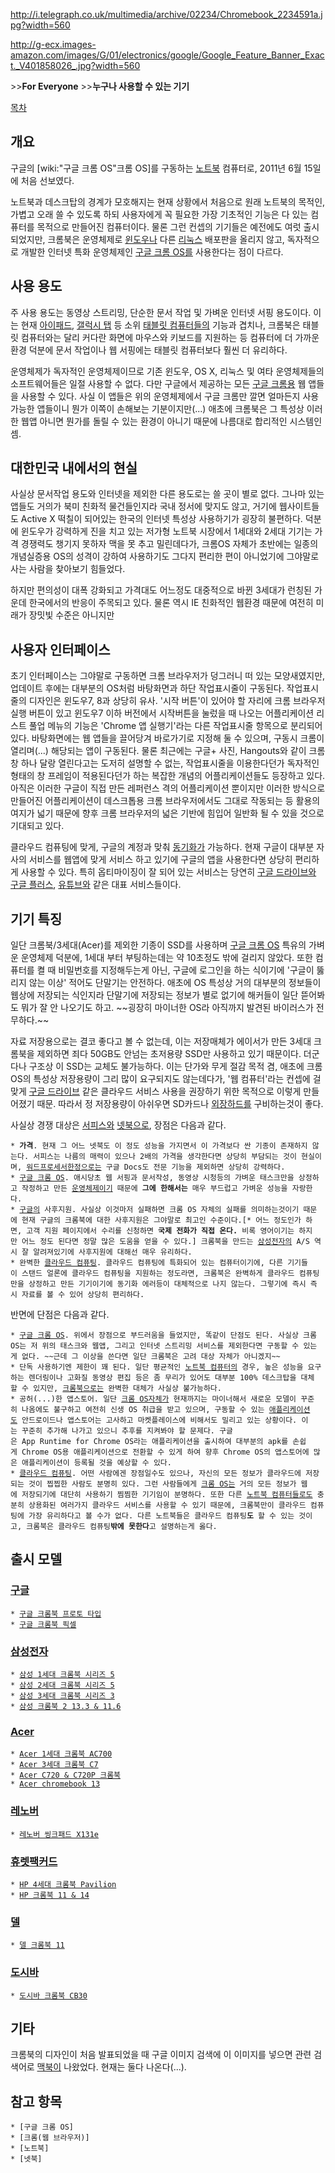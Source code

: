 http://i.telegraph.co.uk/multimedia/archive/02234/Chromebook_2234591a.jpg?width=560

http://g-ecx.images-amazon.com/images/G/01/electronics/google/Google_Feature_Banner_Exact._V401858026_.jpg?width=560

>>'''For Everyone'''
>>'''누구나 사용할 수 있는 기기'''

[[목차]]

== 개요 ==
구글의 [wiki:"구글 크롬 OS"크롬 OS]를 구동하는 [[노트북]] 컴퓨터로, 2011년 6월 15일에 처음 선보였다.

노트북과 데스크탑의 경계가 모호해지는 현재 상황에서 처음으로 원래 노트북의 목적인, 가볍고 오래 쓸 수 있도록 하되 사용자에게 꼭 필요한 가장 기초적인 기능은 다 있는 컴퓨터를 목적으로 만들어진 컴퓨터이다. 물론 그런 컨셉의 기기들은 예전에도 여럿 출시되었지만, 크롬북은 운영체제로 [[윈도우]]나 다른 [[리눅스]] 배포판을 올리지 않고, 독자적으로 개발한 인터넷 특화 운영체제인 [[구글 크롬 OS]]를 사용한다는 점이 다르다.

== 사용 용도 ==
주 사용 용도는 동영상 스트리밍, 단순한 문서 작업 및 가벼운 인터넷 서핑 용도이다. 이는 현재 [[아이패드]], [[갤럭시 탭]] 등 소위 [[태블릿 컴퓨터]]들의 기능과 겹치나, 크롬북은 태블릿 컴퓨터와는 달리 커다란 화면에 마우스와 키보드를 지원하는 등 컴퓨터에 더 가까운 환경 덕분에 문서 작업이나 웹 서핑에는 태블릿 컴퓨터보다 훨씬 더 유리하다.

운영체제가 독자적인 운영체제이므로 기존 윈도우, OS X, 리눅스 및 여타 운영체제들의 소프트웨어들은 일절 사용할 수 없다. 다만 구글에서 제공하는 모든 [[구글 크롬]]용 웹 앱들을 사용할 수 있다. 사실 이 앱들은 위의 운영체제에서 구글 크롬만 깔면 얼마든지 사용 가능한 앱들이니 뭔가 이쪽이 손해보는 기분이지만(...) 애초에 크롬북은 그 특성상 이러한 웹앱 아니면 뭔가를 돌릴 수 있는 환경이 아니기 때문에 나름대로 합리적인 시스템인 셈.

== 대한민국 내에서의 현실 ==
사실상 문서작업 용도와 인터넷을 제외한 다른 용도로는 쓸 곳이 별로 없다. 그나마 있는 앱들도 거의가 북미 친화적 물건들인지라 국내 정서에 맞지도 않고, 거기에 웹사이트들도 Active X 떡칠이 되어있는 한국의 인터넷 특성상 사용하기가 굉장히 불편하다. 덕분에 윈도우가 강력하게 진을 치고 있는 저가형 노트북 시장에서 1세대와 2세대 기기는 가격 경쟁력도 챙기지 못하자 맥을 못 추고 밀린데다가, 크롬OS 자체가 초반에는 일종의 개념실증용 OS의 성격이 강하여 사용하기도 그다지 편리한 편이 아니었기에 그야말로 사는 사람을 찾아보기 힘들었다.

하지만 편의성이 대폭 강화되고 가격대도 어느정도 대중적으로 바뀐 3세대가 런칭된 가운데 한국에서의 반응이 주목되고 있다. 물론 역시 IE 친화적인 웹환경 때문에 여전히 미래가 장밋빛 수준은 아니지만

== 사용자 인터페이스 ==
초기 인터페이스는 그야말로 구동하면 크롬 브라우저가 덩그러니 떠 있는 모양새였지만, 업데이트 후에는 대부분의 OS처럼 바탕화면과 하단 작업표시줄이 구동된다. 작업표시줄의 디자인은 윈도우7, 8과 상당히 유사. '시작 버튼'이 있어야 할 자리에 크롬 브라우저 실행 버튼이 있고 윈도우7 이하 버전에서 시작버튼을 눌렀을 때 나오는 어플리케이션 리스트 풀업 메뉴의 기능은 'Chrome 앱 실행기'라는 다른 작업표시줄 항목으로 분리되어 있다. 바탕화면에는 웹 앱들을 끌어당겨 바로가기로 지정해 둘 수 있으며, 구동시 크롬이 열리며(...) 해당되는 앱이 구동된다. 물론 최근에는 구글+ 사진, Hangouts와 같이 크롬 창 하나 달랑 열린다고는 도저히 설명할 수 없는, 작업표시줄을 이용한다던가 독자적인 형태의 창 프레임이 적용된다던가 하는 복잡한 개념의 어플리케이션들도 등장하고 있다. 아직은 이러한 구글이 직접 만든 레퍼런스 격의 어플리케이션 뿐이지만 이러한 방식으로 만들어진 어플리케이션이 데스크톱용 크롬 브라우저에서도 그대로 작동되는 등 활용의 여지가 넓기 때문에 향후 크롬 브라우저의 넓은 기반에 힘입어 일반화 될 수 있을 것으로 기대되고 있다.

클라우드 컴퓨팅에 맞게, 구글의 계정과 맞춰 [[동기화]]가 가능하다. 현재 구글이 대부분 자사의 서비스를 웹앱에 맞게 서비스 하고 있기에 구글의 앱을 사용한다면 상당히 편리하게 사용할 수 있다. 특히 옵티마이징이 잘 되어 있는 서비스는 당연히 [[구글 드라이브]]와 [[구글+|구글 플러스]], [[유튜브]]와 같은 대표 서비스들이다.

== 기기 특징 ==
일단 크롬북/3세대(Acer)를 제외한 기종이 SSD를 사용하며 [[구글 크롬 OS]] 특유의 가벼운 운영체제 덕분에, 1세대 부터 부팅하는데는 약 10초정도 밖에 걸리지 않았다. 또한 컴퓨터를 켤 때 비밀번호를 지정해두는게 아닌, 구글에 로그인을 하는 식이기에 '구글이 뚫리지 않는 이상' 적어도 단말기는 안전하다. 애초에 OS 특성상 거의 대부분의 정보들이 웹상에 저장되는 식인지라 단말기에 저장되는 정보가 별로 없기에 해커들이 일단 뜯어봐도 뭐가 잘 안 나오기도 하고. ~~굉장히 마이너한 OS라 아직까지 발견된 바이러스가 전무하다.~~

자료 저장용으로는 결코 좋다고 볼 수 없는데, 이는 저장매체가 에이서가 만든 3세대 크롬북을 제외하면 죄다 50GB도 안넘는 초저용량 SSD만 사용하고 있기 때문이다. 더군다나 구조상 이 SSD는 교체도 불가능하다. 이는 단가와 무게 절감 목적 겸, 애초에 크롬 OS의 특성상 저장용량이 그리 많이 요구되지도 않는데다가, '웹 컴퓨터'라는 컨셉에 걸맞게 [[구글 드라이브]] 같은 클라우드 서비스 사용을 권장하기 위한 목적으로 이렇게 만들어졌기 때문. 따라서 정 저장용량이 아쉬우면 SD카드나 [[외장하드]]를 구비하는것이 좋다.

사실상 경쟁 대상은 [[마이크로소프트 서피스|서피스]]와 [[넷북]]으로, 장점은 다음과 같다.

 * '''가격'''. 현재 그 어느 넷북도 이 정도 성능을 가지면서 이 가격보다 싼 기종이 존재하지 않는다. 서피스는 나름의 매력이 있으나 2배의 가격을 생각한다면 상당히 부담되는 것이 현실이며, [[워드프로세서]]한정으로는 구글 Docs도 전문 기능을 제외하면 상당히 강력하다.
 * [[구글 크롬 OS]]. 애시당초 웹 서핑과 문서작성, 동영상 시청등의 가벼운 태스크만을 상정하고 작정하고 만든 [[운영체제]]이기 때문에 '''그에 한해서는''' 매우 부드럽고 가벼운 성능을 자랑한다. 
 * [[구글]]의 사후지원. 사실상 이것마저 실패하면 크롬 OS 자체의 실패를 의미하는것이기 때문에 현재 구글의 크롬북에 대한 사후지원은 그야말로 최고인 수준이다.[* 어느 정도인가 하면, 고객 지원 페이지에서 수리를 신청하면 '''국제 전화가 직접 온다.''' 비록 영어이기는 하지만 어느 정도 된다면 정말 많은 도움을 얻을 수 있다.] 크롬북을 만드는 [[삼성전자]]의 A/S 역시 잘 알려져있기에 사후지원에 대해선 매우 유리하다.
 * 완벽한 [[클라우드 컴퓨팅]]. 클라우드 컴퓨팅에 특화되어 있는 컴퓨터이기에, 다른 기기들이 스탠드 얼론에 클라우드 컴퓨팅을 지원하는 정도라면, 크롬북은 완벽하게 클라우드 컴퓨팅만을 상정하고 만든 기기이기에 동기화 에러등이 대체적으로 나지 않는다. 그렇기에 즉시 즉시 자료를 볼 수 있어 상당히 편리하다.

반면에 단점은 다음과 같다.
 * [[구글 크롬 OS]]. 위에서 장점으로 부드러움을 들었지만, 똑같이 단점도 된다. 사실상 크롬OS는 저 위의 태스크와 웹앱, 그리고 인터넷 스트리밍 서비스를 제외한다면 구동할 수 있는게 없다. ~~근데 그 이상을 쓴다면 일단 크롬북은 고려 대상 자체가 아니겠지~~
 * 단독 사용하기엔 제한이 꽤 된다. 일단 평균적인 [[노트북 컴퓨터]]의 경우, 높은 성능을 요구하는 렌더링이나 고화질 동영상 편집 등은 좀 무리가 있어도 대부분 100% 데스크탑을 대체할 수 있지만, [[크롬북]]으로는 완벽한 대체가 사실상 불가능하다.
 * 공허(...)한 앱스토어. 일단 [[구글 크롬 OS|크롬 OS]]자체가 현재까지는 마이너해서 새로운 모델이 꾸준히 나옴에도 불구하고 여전히 신생 OS 취급을 받고 있으며, 구동할 수 있는 [[애플리케이션]]도 안드로이드나 앱스토어는 고사하고 마켓플레이스에 비해서도 밀리고 있는 상황이다. 이는 꾸준히 추가해 나가고 있으니 추후를 지켜봐야 할 문제다. 구글은 App Runtime for Chrome OS라는 애플리케이션을 출시하여 대부분의 apk를 손쉽게 Chrome OS용 애플리케이션으로 전환할 수 있게 하여 향후 Chrome OS의 앱스토어에 많은 애플리케이션이 등록될 것을 예상할 수 있다.
 * [[클라우드 컴퓨팅]]. 어떤 사람에겐 장점일수도 있으나, 자신의 모든 정보가 클라우드에 저장되는 것이 찝찝한 사람도 분명히 있다. 그런 사람들에게 [[구글 크롬 OS|크롬 OS]]는 거의 모든 정보가 웹에 저장되기에 대단히 사용하기 찜찜한 기기임이 분명하다. 또한 다른 [[노트북 컴퓨터]]들로도 충분히 상용화된 여러가지 클라우드 서비스를 사용할 수 있기 때문에, 크롬북만이 클라우드 컴퓨팅에 가장 유리하다고 볼 수가 없다. 다른 노트북들은 클라우드 컴퓨팅'''도''' 할 수 있는 것이고, 크롬북은 클라우드 컴퓨팅'''밖에 못한다'''고 설명하는게 옳다.

== 출시 모델 ==
=== [[구글]] ===
 * [[크롬북/프로토 타입|구글 크롬북 프로토 타입]]
 * [[크롬북 픽셀|구글 크롬북 픽셀]]
=== [[삼성전자]] ===
 * [[크롬북/1세대(삼성)|삼성 1세대 크롬북 시리즈 5]]
 * [[크롬북/2세대|삼성 2세대 크롬북 시리즈 5]]
 * [[크롬북/3세대(삼성)|삼성 3세대 크롬북 시리즈 3]]
 * [[삼성 크롬북 2|삼성 크롬북 2 13.3 & 11.6]]
=== [[Acer]] ===
 * [[크롬북/1세대(Acer)|Acer 1세대 크롬북 AC700]]
 * [[크롬북/3세대(Acer)|Acer 3세대 크롬북 C7]]
 * [[Acer C720 크롬북|Acer C720 & C720P 크롬북]]
 * [[Acer chromebook 13]]
=== [[레노버]] ===
 * [[레노버 씽크패드 X131e]]
=== [[휴렛팩커드]] ===
 * [[크롬북/4세대(HP)|HP 4세대 크롬북 Pavilion]]
 * [[HP 크롬북(2013년)|HP 크롬북 11 & 14]]
=== [[델]] ===
 * [[델 크롬북 11]]
=== [[도시바]] ===
 * [[도시바 크롬북 CB30]]

== 기타 ==
크롬북의 디자인이 처음 발표되었을 때 구글 이미지 검색에 이 이미지를 넣으면 관련 검색어로 [[맥북]]이 나왔었다. 현재는 둘다 나온다(...).

== 참고 항목 ==
 * [구글 크롬 OS]
 * [크롬(웹 브라우저)]
 * [노트북]
 * [넷북]
